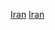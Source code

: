 {{portal box|伊朗|體育運動}}
{{year by category
| m = 2
| c = 0
| d = 1
| y = 6
| cat     = 伊朗體育
| sortkey = 體育
| parent  = 各年份伊朗體育
| subcat  = 2016年伊朗
}}
[[Category:2016年各國體育|Iran]]
[[Category:2016年亞洲體育|Iran]]